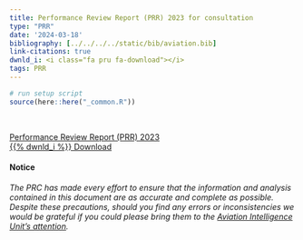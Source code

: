 ```yaml
---
title: Performance Review Report (PRR) 2023 for consultation
type: "PRR"
date: '2024-03-18'
bibliography: [../../../../static/bib/aviation.bib]
link-citations: true
dwnld_i: <i class="fa pru fa-download"></i>
tags: PRR
---
```

```r
# run setup script
source(here::here("_common.R"))
```
 
<br>
<div class="container">
<div class="row align-items-start">

<a href="https://www.eurocontrol.int/publication/performance-review-report-prr-2023-consultation" target="_blank" class="btn btn-info" role="button"> Performance Review Report (PRR) 2023 <br> {{% dwnld_i %}} Download </a>

#### Notice
*The PRC has made every effort to ensure that the information and analysis contained in this document are as accurate and 
complete as possible. Despite these precautions, should you find any errors or inconsistencies we would be grateful if you 
could please bring them to the [Aviation Intelligence Unit's attention](mailto:PRU-Support@eurocontrol.int).*

</div>
</div>